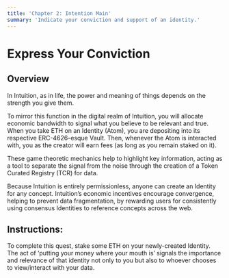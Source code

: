 ```yaml
---
title: 'Chapter 2: Intention Main'
summary: 'Indicate your conviction and support of an identity.'
---
```


# Express Your Conviction

## Overview

In Intuition, as in life, the power and meaning of things depends on the strength you give them.

To mirror this function in the digital realm of Intuition, you will allocate economic bandwidth to signal what you believe to be relevant and true. When you take ETH on an Identity (Atom), you are depositing into its respective ERC-4626-esque Vault. Then, whenever the Atom is interacted with, you as the creator will earn fees (as long as you remain staked on it).

These game theoretic mechanics help to highlight key information, acting as a tool to separate the signal from the noise through the creation of a Token Curated Registry (TCR) for data.

Because Intuition is entirely permissionless, anyone can create an Identity for any concept. Intuition’s economic incentives encourage convergence, helping to prevent data fragmentation, by rewarding users for consistently using consensus Identities to reference concepts across the web.

## Instructions:

To complete this quest, stake some ETH on your newly-created Identity. The act of ‘putting your money where your mouth is’ signals the importance and relevance of that identity not only to you but also to whoever chooses to view/interact with your data.
